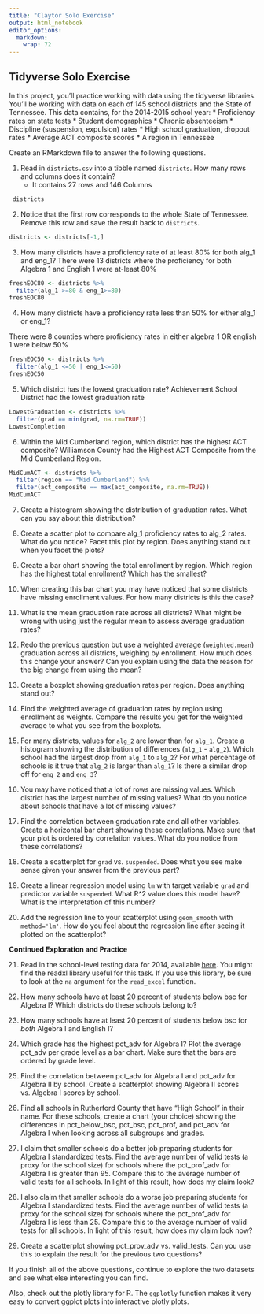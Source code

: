 ```yaml
---
title: "Claytor Solo Exercise"
output: html_notebook
editor_options: 
  markdown: 
    wrap: 72
---
```


## Tidyverse Solo Exercise

In this project, you'll practice working with data using the tidyverse
libraries. You'll be working with data on each of 145 school districts
and the State of Tennessee. This data contains, for the 2014-2015 school
year: \* Proficiency rates on state tests \* Student demographics \*
Chronic absenteeism \* Discipline (suspension, expulsion) rates \* High
school graduation, dropout rates \* Average ACT composite scores \* A
region in Tennessee

Create an RMarkdown file to answer the following questions.

1.  Read in `districts.csv` into a tibble named `districts`. How many
    rows and columns does it contain?
    -   It contains 27 rows and 146 Columns

```r
 districts
```

2.  Notice that the first row corresponds to the whole State of
    Tennessee. Remove this row and save the result back to `districts`.
```r
districts <- districts[-1,]
```
3.  How many districts have a proficiency rate of at least 80% for both
    alg_1 and eng_1? 
There were 13 districts where the proficiency for both Algebra 1 and English 1 were at-least 80%
    
```r
freshEOC80 <- districts %>% 
  filter(alg_1 >=80 & eng_1>=80)
freshEOC80
```

4.  How many districts have a proficiency rate less than 50% for either
    alg_1 or eng_1?
    
There were 8 counties where proficiency rates in either algebra 1 OR english 1 were below 50%

```r
freshEOC50 <- districts %>% 
  filter(alg_1 <=50 | eng_1<=50)
freshEOC50
```


5.  Which district has the lowest graduation rate?
Achievement School District had the lowest graduation rate
```r
LowestGraduation <- districts %>% 
  filter(grad == min(grad, na.rm=TRUE))
LowestCompletion
```


6.  Within the Mid Cumberland region, which district has the highest ACT
    composite?
Williamson County had the Highest ACT Composite from the Mid Cumberland Region.
```r
MidCumACT <- districts %>% 
  filter(region == "Mid Cumberland") %>% 
  filter(act_composite == max(act_composite, na.rm=TRUE))
MidCumACT
```


7.  Create a histogram showing the distribution of graduation rates.
    What can you say about this distribution?

8.  Create a scatter plot to compare alg_1 proficiency rates to alg_2
    rates. What do you notice? Facet this plot by region. Does anything
    stand out when you facet the plots?

9.  Create a bar chart showing the total enrollment by region. Which
    region has the highest total enrollment? Which has the smallest?

10. When creating this bar chart you may have noticed that some
    districts have missing enrollment values. For how many districts is
    this the case?

11. What is the mean graduation rate across all districts? What might be
    wrong with using just the regular mean to assess average graduation
    rates?

12. Redo the previous question but use a weighted average
    (`weighted.mean`) graduation across all districts, weighing by
    enrollment. How much does this change your answer? Can you explain
    using the data the reason for the big change from using the mean?

13. Create a boxplot showing graduation rates per region. Does anything
    stand out?

14. Find the weighted average of graduation rates by region using
    enrollment as weights. Compare the results you get for the weighted
    average to what you see from the boxplots.

15. For many districts, values for `alg_2` are lower than for `alg_1`.
    Create a histogram showing the distribution of differences
    (`alg_1` - `alg_2`). Which school had the largest drop from `alg_1`
    to `alg_2`? For what percentage of schools is it true that `alg_2`
    is larger than `alg_1`? Is there a similar drop off for `eng_2` and
    `eng_3`?

16. You may have noticed that a lot of rows are missing values. Which
    district has the largest number of missing values? What do you
    notice about schools that have a lot of missing values?

17. Find the correlation between graduation rate and all other
    variables. Create a horizontal bar chart showing these correlations.
    Make sure that your plot is ordered by correlation values. What do
    you notice from these correlations?

18. Create a scatterplot for `grad` vs. `suspended`. Does what you see
    make sense given your answer from the previous part?

19. Create a linear regression model using `lm` with target variable
    `grad` and predictor variable `suspended`. What R\^2 value does this
    model have? What is the interpretation of this number?

20. Add the regression line to your scatterplot using `geom_smooth` with
    `method='lm'`. How do you feel about the regression line after
    seeing it plotted on the scatterplot?

**Continued Exploration and Practice**

21. Read in the school-level testing data for 2014, available
    [here](https://www.tn.gov/content/dam/tn/education/data/data_2014_school_base.xlsx).
    You might find the readxl library useful for this task. If you use
    this library, be sure to look at the `na` argument for the
    `read_excel` function.

22. How many schools have at least 20 percent of students below bsc for
    Algebra I? Which districts do these schools belong to?

23. How many schools have at least 20 percent of students below bsc for
    *both* Algebra I and English I?

24. Which grade has the highest pct_adv for Algebra I? Plot the average
    pct_adv per grade level as a bar chart. Make sure that the bars are
    ordered by grade level.

25. Find the correlation between pct_adv for Algebra I and pct_adv for
    Algebra II by school. Create a scatterplot showing Algebra II scores
    vs. Algebra I scores by school.

26. Find all schools in Rutherford County that have "High School" in
    their name. For these schools, create a chart (your choice) showing
    the differences in pct_below_bsc, pct_bsc, pct_prof, and pct_adv for
    Algebra I when looking across all subgroups and grades.

27. I claim that smaller schools do a better job preparing students for
    Algebra I standardized tests. Find the average number of valid tests
    (a proxy for the school size) for schools where the pct_prof_adv for
    Algebra I is greater than 95. Compare this to the average number of
    valid tests for all schools. In light of this result, how does my
    claim look?

28. I also claim that smaller schools do a worse job preparing students
    for Algebra I standardized tests. Find the average number of valid
    tests (a proxy for the school size) for schools where the
    pct_prof_adv for Algebra I is less than 25. Compare this to the
    average number of valid tests for all schools. In light of this
    result, how does my claim look now?

29. Create a scatterplot showing pct_prov_adv vs. valid_tests. Can you
    use this to explain the result for the previous two questions?

If you finish all of the above questions, continue to explore the two
datasets and see what else interesting you can find.

Also, check out the plotly library for R. The `ggplotly` function makes
it very easy to convert ggplot plots into interactive plotly plots.
